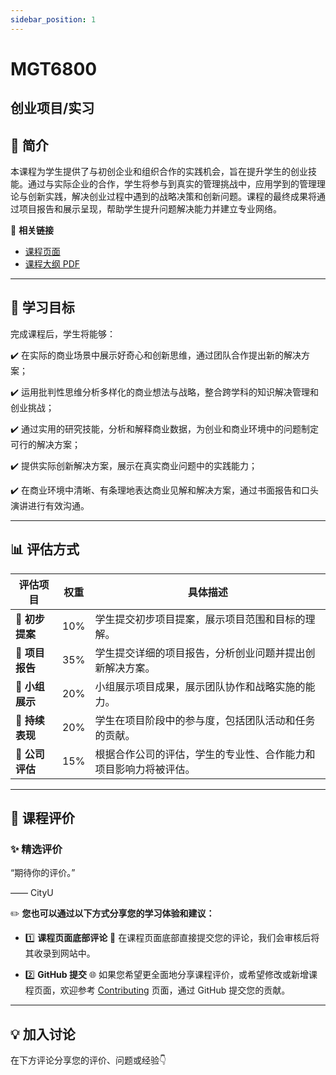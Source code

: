 ```yaml
---
sidebar_position: 1
---
```


# MGT6800
## 创业项目/实习

## **📘 简介**
本课程为学生提供了与初创企业和组织合作的实践机会，旨在提升学生的创业技能。通过与实际企业的合作，学生将参与到真实的管理挑战中，应用学到的管理理论与创新实践，解决创业过程中遇到的战略决策和创新问题。课程的最终成果将通过项目报告和展示呈现，帮助学生提升问题解决能力并建立专业网络。

🔗 **相关链接**
- [课程页面](https://www.cityu.edu.hk/catalogue/pg/202425/course/MGT6800.htm)
- [课程大纲 PDF](https://www.cityu.edu.hk/catalogue/pg/202425/course/MGT6800.pdf)

---

## **🎯 学习目标**

完成课程后，学生将能够：

✔️ 在实际的商业场景中展示好奇心和创新思维，通过团队合作提出新的解决方案；

✔️ 运用批判性思维分析多样化的商业想法与战略，整合跨学科的知识解决管理和创业挑战；

✔️ 通过实用的研究技能，分析和解释商业数据，为创业和商业环境中的问题制定可行的解决方案；

✔️ 提供实际创新解决方案，展示在真实商业问题中的实践能力；

✔️ 在商业环境中清晰、有条理地表达商业见解和解决方案，通过书面报告和口头演讲进行有效沟通。

---

## **📊 评估方式**

| **评估项目**           | **权重** | **具体描述**                                                                                       |
|-----------------------|---------|---------------------------------------------------------------------------------------------------|
| **📄 初步提案**        | 10%     | 学生提交初步项目提案，展示项目范围和目标的理解。                                                 |
| **📄 项目报告**        | 35%     | 学生提交详细的项目报告，分析创业问题并提出创新解决方案。                                         |
| **📄 小组展示**        | 20%     | 小组展示项目成果，展示团队协作和战略实施的能力。                                                 |
| **📄 持续表现**        | 20%     | 学生在项目阶段中的参与度，包括团队活动和任务的贡献。                                             |
| **📄 公司评估**        | 15%     | 根据合作公司的评估，学生的专业性、合作能力和项目影响力将被评估。                               |

---

## **💬 课程评价**

### ✨ **精选评价**
<div className={commentStyles.commentBox}>
    <p className={commentStyles.commentText}>
        “期待你的评价。”
    </p>
    <p className={commentStyles.commentAuthor}>—— CityU</p>
</div>

✏️ **您也可以通过以下方式分享您的学习体验和建议：**

- 1️⃣ **课程页面底部评论**
💬 在课程页面底部直接提交您的评论，我们会审核后将其收录到网站中。

- 2️⃣ **GitHub 提交**
🌐 如果您希望更全面地分享课程评价，或希望修改或新增课程页面，欢迎参考 [Contributing](/contributing) 页面，通过 GitHub 提交您的贡献。


---

## **💡 加入讨论**

在下方评论分享您的评价、问题或经验👇
<Utterances />